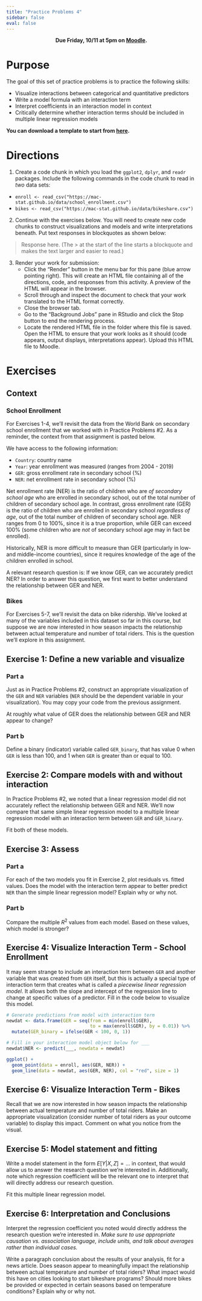 ```yaml
---
title: "Practice Problems 4"
sidebar: false
eval: false
---
```


<center>
**Due Friday, 10/11 at 5pm on [Moodle](https://moodle.macalester.edu/mod/assign/view.php?id=140137).**
</center>

# Purpose

The goal of this set of practice problems is to practice the following skills:

- Visualize interactions between categorical and quantitative predictors
- Write a model formula with an interaction term
- Interpret coefficients in an interaction model in context
- Critically determine whether interaction terms should be included in multiple linear regression models

**You can download a template to start from [here](../activity_templates/pp4.qmd).**



# Directions

1. Create a code chunk in which you load the `ggplot2`, `dplyr`, and `readr` packages. Include the following commands in the code chunk to read in *two* data sets: 

- `enroll <- read_csv("https://mac-stat.github.io/data/school_enrollment.csv")`
- `bikes <- read_csv("https://mac-stat.github.io/data/bikeshare.csv")`

2. Continue with the exercises below. You will need to create new code chunks to construct visualizations and models and write interpretations beneath. Put text responses in blockquotes as shown below:

> Response here. (The > at the start of the line starts a blockquote and makes the text larger and easier to read.)

3. Render your work for submission:
    - Click the "Render" button in the menu bar for this pane (blue arrow pointing right). This will create an HTML file containing all of the directions, code, and responses from this activity. A preview of the HTML will appear in the browser.
    - Scroll through and inspect the document to check that your work translated to the HTML format correctly.
    - Close the browser tab.
    - Go to the "Background Jobs" pane in RStudio and click the Stop button to end the rendering process.
    - Locate the rendered HTML file in the folder where this file is saved. Open the HTML to ensure that your work looks as it should (code appears, output displays, interpretations appear). Upload this HTML file to Moodle.



# Exercises

## Context

### School Enrollment

For Exercises 1-4, we'll revisit the data from the World Bank on secondary school enrollment that we worked with in Practice Problems #2. As a reminder, the context from that assignment is pasted below.

We have access to the following information:

- `Country`: country name
- `Year`: year enrollment was measured (ranges from 2004 - 2019)
- `GER`: gross enrollment rate in secondary school (%)
- `NER`: net enrollment rate in secondary school (%)

Net enrollment rate (NER) is the ratio of children who are *of secondary school age* who are enrolled in secondary school, out of the total number of children of secondary school age. In contrast, gross enrollment rate (GER) is the ratio of children who are enrolled in secondary school *regardless of age*, out of the total number of children of secondary school age. NER ranges from 0 to 100%, since it is a true proportion, while GER can exceed 100% (some children who are *not* of secondary school age may in fact be enrolled).

Historically, NER is more difficult to measure than GER (particularly in low- and middle-income countries), since it requires knowledge of the age of the children enrolled in school. 

A relevant research question is: If we know GER, can we accurately predict NER? In order to answer this question, we first want to better understand the relationship between GER and NER.

### Bikes

For Exercises 5-7, we'll revisit the data on bike ridership. We've looked at many of the variables included in this dataset so far in this course, but suppose we are now interested in how season impacts the relationship between actual temperature and number of total riders. This is the question we'll explore in this assignment.

## Exercise 1: Define a new variable and visualize

### Part a

Just as in Practice Problems #2, construct an appropriate visualization of the `GER` and `NER` variables (`NER` should be the dependent variable in your visualization). You may copy your code from the previous assignment.

At roughly what value of GER does the relationship between GER and NER appear to change?

### Part b

Define a binary (indicator) variable called `GER_binary`, that has value 0 when `GER` is less than 100, and 1 when `GER` is greater than or equal to 100. 

## Exercise 2: Compare models with and without interaction

In Practice Problems #2, we noted that a linear regression model did not accurately reflect the relationship between GER and NER. We'll now compare that same simple linear regression model to a multiple linear regression model with an interaction term between `GER` and `GER_binary`.

Fit both of these models.

## Exercise 3: Assess 

### Part a

For each of the two models you fit in Exercise 2, plot residuals vs. fitted values. Does the model with the interaction term appear to better predict `NER` than the simple linear regression model? Explain why or why not.

### Part b

Compare the multiple $R^2$ values from each model. Based on these values, which model is stronger?

## Exercise 4: Visualize Interaction Term - School Enrollment

It may seem strange to include an interaction term between `GER` and another variable that was created from `GER` itself, but this is actually a special type of interaction term that creates what is called a *piecewise linear regression model*. It allows both the slope and intercept of the regression line to change at specific values of a predictor. Fill in the code below to visualize this model.

```r
# Generate predictions from model with interaction term
newdat <- data.frame(GER = seq(from = min(enroll$GER), 
                               to = max(enroll$GER), by = 0.01)) %>%
  mutate(GER_binary = ifelse(GER < 100, 0, 1))

# Fill in your interaction model object below for ___
newdat$NER <- predict(___, newdata = newdat)

ggplot() +
  geom_point(data = enroll, aes(GER, NER)) +
  geom_line(data = newdat, aes(GER, NER), col = "red", size = 1)
```

## Exercise 6: Visualize Interaction Term - Bikes

Recall that we are now interested in how season impacts the relationship between actual temperature and number of total riders. Make an appropriate visualization (consider number of total riders as your outcome variable) to display this impact. Comment on what you notice from the visual.

## Exercise 5: Model statement and fitting

Write a model statement in the form $E[Y | X, Z] = ...$ in context, that would allow us to answer the research question we're interested in. Additionally, note which regression coefficient will be the relevant one to interpret that will directly address our research question.

Fit this multiple linear regression model.

## Exercise 6: Interpretation and Conclusions

Interpret the regression coefficient you noted would directly address the research question we're interested in. *Make sure to use appropriate causation vs. association language, include units, and talk about averages rather than individual cases.*

Write a paragraph conclusion about the results of your analysis, fit for a news article. Does season appear to meaningfully impact the relationship between actual temperature and number of total riders? What impact would this have on cities looking to start bikeshare programs? Should more bikes be provided or expected in certain seasons based on temperature conditions? Explain why or why not.








